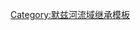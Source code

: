 {{POurthe}}<includeonly>[[Category:乌尔特河支流|{{PAGENAME}}]]</includeonly><noinclude>[[Category:默兹河流域继承模板]]</noinclude>